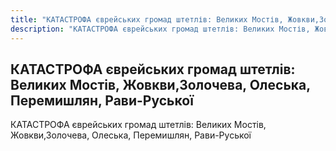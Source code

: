 ```yaml
---
title: "КАТАСТРОФА єврейських громад штетлів: Великих Мостів, Жовкви,Золочева, Олеська, Перемишлян, Рави-Руської"
description: "КАТАСТРОФА єврейських громад штетлів: Великих Мостів, Жовкви,Золочева, Олеська, Перемишлян, Рави-Руської"
---
```



## КАТАСТРОФА єврейських громад штетлів: Великих Мостів, Жовкви,Золочева, Олеська, Перемишлян, Рави-Руської


<DocumentList title="Долучення">
    <Document href="/assets/library/pdf/katastrofa-yevreyskyh-gromad-ruskoyi.pdf">КАТАСТРОФА єврейських громад штетлів: Великих Мостів, Жовкви,Золочева, Олеська, Перемишлян, Рави-Руської</Document>
</DocumentList>
